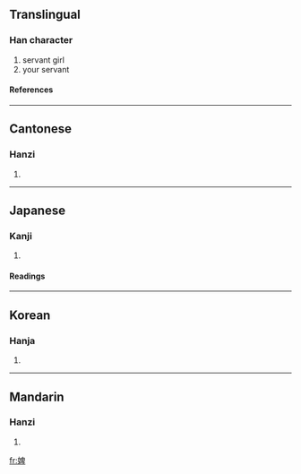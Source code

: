 ==Translingual==
===Han character===
{{Han char|rn=38|rad=女|as=08|sn=11|four=4644<sub>0</sub>|canj=女竹田十 (VHWJ)}}
# servant girl
# your servant
====References====
{{Han ref|kx=0265.100|dkj=06428|dj=0532.080|hdz=21059.140|uh=5A62|ud=23138|bh=B141|bd=45377}}
----
==Cantonese==
===Hanzi===
{{yue-hanzi|jyut=|y=pei5}}
# {{defn|Cantonese}}
----
==Japanese==
===Kanji===
{{ja-kanji|grade=|rs=女08}}
# {{defn|Japanese}} 
====Readings====
{{ja-readings|on=[[ひ]] (hi)|kun=[[はしため]] (hashitame)}}
----
==Korean==
===Hanja===
{{ko-hanja|hangeul=비|rv=bi|mr=pi}}
# {{defn|Korean}}
----
==Mandarin==
===Hanzi===
{{cmn-hanzi|pin=[[bì]] ([[bi4]])|wg=pi<sup>4</sup>}}
# {{defn|Mandarin}}

[[fr:婢]]